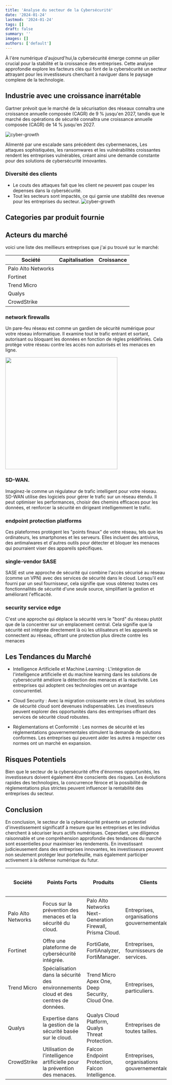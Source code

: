 ```yaml
---
title: 'Analyse du secteur de la Cybersécurité'
date: '2024-01-24'
lastmod: '2024-01-24'
tags: []
draft: false
summary: ''
images: []
authors: ['default']
---
```


À l'ère numérique d'aujourd'hui,la cybersécurité émerge comme un pilier crucial pour la stabilité et la croissance des entreprises.
Cette analyse approfondie explore les facteurs clés qui font de la cybersécurité un secteur attrayant pour les investisseurs cherchant
à naviguer dans le paysage complexe de la technologie.

## Industrie avec une croissance inarrétable

Gartner prévoit que le marché de la sécurisation des réseaux connaîtra une croissance annuelle composée (CAGR) de 9 % jusqu'en 2027,
tandis que le marché des opérations de sécurité connaîtra une croissance annuelle composée (CAGR) de 14 % jusqu'en 2027.

![cyber-growth](/static/images/data/cyber-growth.png)

Alimenté par une escalade sans précédent des cybermenaces, Les attaques sophistiquées, les ransomwares et les vulnérabilités croissantes rendent les entreprises vulnérables,
créant ainsi une demande constante pour des solutions de cybersécurité innovantes.

### Diversité des clients

- Le couts des attaques fait que les client ne peuvent pas couper les depenses dans la cybersécurité.
- Tout les secteurs sont impactés, ce qui garnie une stabilité des revenue pour les entreprises du secteur.
  ![cyber-growth](/static/images/data/cyber-by-sector.png)

## Categories par produit fournie

## Acteurs du marché

voici une liste des meillieurs entreprises que j'ai pu trouvé sur le marché:

| Société            | Capitalisation | Croissance |
| ------------------ | -------------- | ---------- |
| Palo Alto Networks |                |            |
| Fortinet           |                |            |
| Trend Micro        |                |            |
| Qualys             |                |            |
| CrowdStrike        |                |            |

### network firewalls

Un pare-feu réseau est comme un gardien de sécurité numérique pour votre réseau informatique.
Il examine tout le trafic entrant et sortant, autorisant ou bloquant les données en fonction de règles prédéfinies.
Cela protège votre réseau contre les accès non autorisés et les menaces en ligne.

<Image src="/static/images/data/quadrent-firewal.png" width="350" height="350" />

### SD-WAN.

Imaginez-le comme un régulateur de trafic intelligent pour votre réseau. SD-WAN utilise des logiciels pour gérer le trafic sur un réseau étendu.
Il peut optimiser les performances, choisir des chemins efficaces pour les données, et renforcer la sécurité en dirigeant intelligemment le trafic.

### endpoint protection platforms

Ces plateformes protègent les "points finaux" de votre réseau, tels que les ordinateurs,
les smartphones et les serveurs. Elles incluent des antivirus,
des antimalwares et d'autres outils pour détecter et bloquer les menaces qui pourraient viser des appareils spécifiques.

### single-vendor SASE

SASE est une approche de sécurité qui combine l'accès sécurisé au réseau (comme un VPN) avec des services de sécurité dans le cloud.
Lorsqu'il est fourni par un seul fournisseur,
cela signifie que vous obtenez toutes ces fonctionnalités de sécurité d'une seule source, simplifiant la gestion et améliorant l'efficacité.

### security service edge

C'est une approche qui déplace la sécurité vers le "bord" du réseau plutôt que de la concentrer sur un emplacement central.
Cela signifie que la sécurité est intégrée directement là où les utilisateurs et les appareils se connectent au réseau,
offrant une protection plus directe contre les menaces

## Les Tendances du Marché

- Intelligence Artificielle et Machine Learning :
  L'intégration de l'intelligence artificielle et du machine learning dans les solutions de cybersécurité améliore la détection des menaces et la réactivité.
  Les entreprises qui adoptent ces technologies ont un avantage concurrentiel.

- Cloud Security :
  Avec la migration croissante vers le cloud, les solutions de sécurité cloud sont devenues indispensables.
  Les investisseurs peuvent explorer des opportunités dans des entreprises offrant des services de sécurité cloud robustes.

- Réglementations et Conformité :
  Les normes de sécurité et les réglementations gouvernementales stimulent la demande de solutions conformes.
  Les entreprises qui peuvent aider les autres à respecter ces normes ont un marché en expansion.

## Risques Potentiels

Bien que le secteur de la cybersécurité offre d'énormes opportunités,
les investisseurs doivent également être conscients des risques.
Les évolutions rapides des technologies, la concurrence féroce
et la possibilité de réglementations plus strictes peuvent influencer la rentabilité des entreprises du secteur.

## Conclusion

En conclusion, le secteur de la cybersécurité présente un potentiel d'investissement significatif à mesure que les entreprises
et les individus cherchent à sécuriser leurs actifs numériques.
Cependant, une diligence raisonnable et une compréhension approfondie des tendances du marché sont essentielles pour maximiser les rendements.
En investissant judicieusement dans des entreprises innovantes, les investisseurs peuvent non seulement protéger leur portefeuille,
mais également participer activement à la défense numérique du futur.

| Société            | Points Forts                                                                        | Produits                                                   | Clients                                      | Analyse Fondamentale depuis l'Introduction                      | Stratégie                                        |
| ------------------ | ----------------------------------------------------------------------------------- | ---------------------------------------------------------- | -------------------------------------------- | --------------------------------------------------------------- | ------------------------------------------------ |
| Palo Alto Networks | Focus sur la prévention des menaces et la sécurité du cloud.                        | Palo Alto Networks Next-Generation Firewall, Prisma Cloud. | Entreprises, organisations gouvernementales. | Croissance constante et diversification des produits.           | Pénétration du marché international.             |
| Fortinet           | Offre une plateforme de cybersécurité intégrée.                                     | FortiGate, FortiAnalyzer, FortiManager.                    | Entreprises, fournisseurs de services.       | Rentabilité constante et croissance rapide.                     | Expansion sur le marché des PME.                 |
| Trend Micro        | Spécialisation dans la sécurité des environnements cloud et des centres de données. | Trend Micro Apex One, Deep Security, Cloud One.            | Entreprises, particuliers.                   | Performances financières solides.                               | Expansion dans le secteur des PME.               |
| Qualys             | Expertise dans la gestion de la sécurité basée sur le cloud.                        | Qualys Cloud Platform, Qualys Threat Protection.           | Entreprises de toutes tailles.               | Solide historique de gestion de la sécurité basée sur le cloud. | Expansion de la plateforme cloud.                |
| CrowdStrike        | Utilisation de l'intelligence artificielle pour la prévention des menaces.          | Falcon Endpoint Protection, Falcon Intelligence.           | Entreprises, organisations gouvernementales. | Croissance rapide grâce à l'IA.                                 | Exploitation de l'IA pour l'expansion du marché. |
